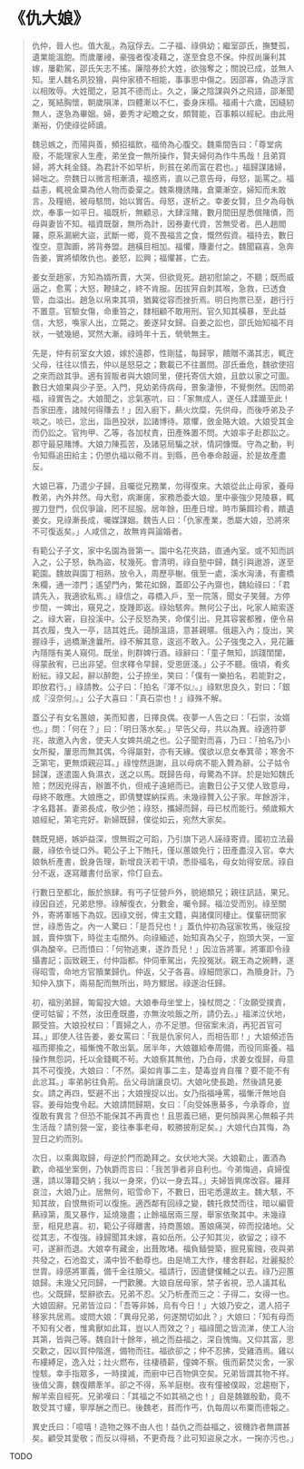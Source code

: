 # 《仇大娘》

> 仇仲，晉人也。值大亂，為寇俘去。二子福、祿俱幼；繼室邵氏，撫雙孤，遺業能溫飽。而歲屢祲，豪強者復凌藉之，遂至食息不保。仲叔尚廉利其嫁，屢勸駕，邵氏矢志不搖。廉陰券於大姓，欲強奪之；關說已成，並無人知。里人魏名夙狡獪，與仲家積不相能，事事思中傷之。因邵寡，偽造浮言以相敗辱。大姓聞之，惡其不德而止。久之，廉之陰謀與外之飛語，邵漸聞之，冤結胸懷，朝歲隕涕，四體漸以不仁，委身床榻。福甫十六歲，因縫紉無人，遂急為畢姻。婦，姜秀才屺瞻之女，頗賢能，百事賴以經紀。由此用漸裕，仍使祿從師讀。
>
> 魏忌嫉之，而陽與善，頻招福飲，福倚為心腹交。魏乘間告曰：「尊堂病廢，不能理家人生產，弟坐食一無所操作，賢夫婦何為作牛馬哉！且弟買婦，將大耗金錢。為君計不如早析，則貧在弟而富在君也。」福歸謀諸婦，婦咄之。奈魏日以微言相漸漬，福惑焉，直以己意告母，母怒，詬罵之。福益恚，輒視金粟為他人物而委棄之。魏乘機誘賭，倉粟漸空，婦知而未敢言。及糧絕，被母駭問，始以實告。母怒，遂析之。幸姜女賢，旦夕為母執炊，奉事一如平日。福既析，無顧忌，大肆淫賭，數月間田屋悉償賭債，而母與妻皆不知。福資既罄，無所為計，因券妻代資，苦無受者。邑人趙閻羅，原系漏網大盜，武斷一鄉，竟不畏福言之食，慨然假資。福持去，數日復空。意踟躕，將背券盟。趙橫目相加。福懼，賺妻付之。魏聞竊喜，急奔告姜，實將傾敗仇也。姜怒，訟興；福懼甚，亡去。
>
> 姜女至趙家，方知為婿所賣，大哭，但欲覓死。趙初慰諭之，不聽；既而威逼之，愈罵；大怒，鞭撻之，終不肯服。因拔笄自刺其喉，急救，已透食管，血溢出。趙急以帛束其項，猶冀從容而挫折焉。明日拘票已至，趙行行不置意。官驗女傷，命重笞之，隸相顧不敢用刑。官久知其橫暴，至此益信，大怒，喚家人出，立斃之。姜遂舁女歸。自姜之訟也，邵氏始知福不肖狀，一號幾絕，冥然大漸。祿時年十五，煢煢無主。
>
> 先是，仲有前室女大娘，嫁於遠郡，性剛猛，每歸寧，饋贈不滿其志，輒迕父母，往往以憤去，仲以是怒惡之；數載已不往置問。邵氏垂危，魏欲使招之來而啟其爭。適有貿販者與大娘同里，便托寄信大娘，且歆以家之可圖。數日大娘果與少子至。入門，見幼弟侍病母，景象淒慘，不覺惻然。因問弟福，祿實告之。大娘聞之，忿氣塞吭，曰：「家無成人，遂任人蹂躪至此！吾家田產，諸賊何得賺去！」因入廚下，爇火炊糜，先供母，而後呼弟及子啖之。啖已，忿出，詣邑投狀，訟諸博待。眾懼，斂金賂大娘。大娘受其金而仍訟之。官拘甲、乙等，各加杖責，田產殊置不問。大娘率子赴郡訟之。郡守最惡賭博。大娘力陳孤苦，及諸惡局騙之狀，情詞慷慨。守為之動，判令知縣追田給主；仍懲仇福以儆不肖。到縣，邑令奉命敲逼，於是故產盡反。
>
> 大娘已寡，乃遣少子歸，且囑從兄務業，勿得復來。大娘從此止母家，養母教弟，內外井然。母大慰，病漸瘥，家務悉委大娘。里中豪強少見陵暴，輒握刀登門，侃侃爭論，罔不屈服。居年餘，田產日增。時市藥餌珍肴，饋遺姜女。見祿漸長成，囑媒謀姻。魏告人曰：「仇家產業，悉屬大娘，恐將來不可復返矣。」人咸信之，故無肯與論婚者。
>
> 有範公子子文，家中名園為晉第一。園中名花夾路，直通內室。或不知而誤入之，公子怒，執為盜，杖幾死。會清明，祿自塾中歸，魏引與遨游，遂至範園。魏故與園丁相熟，放令入，周歷亭榭。俄至一處，溪水洶湧，有畫橋朱欄，通一漆門；遙望門內，繁花如錦，蓋即公子內齋也，魏紿祿曰：「君請先入，我適欲私焉。」祿信之，尋橋入戶，至一院落，聞女子笑聲。方停步間，一婢出，窺見之，旋踵即返。祿始駭奔。無何公子出，叱家人綰索逐之。祿大窘，自投溪中。公子反怒為笑，命僕引出。見其容裳都雅，便令易其衣履，曳入一亭，詰其姓氏。藹顏溫語，意甚親暱。俄趨入內；旋出，笑握祿手，過橋漸達曩所。祿不解其意，逡巡不敢入。公子強曳之入，見花籬內隱隱有美人窺伺。既坐，則群婢行酒。祿辭曰：「童子無知，誤踐閨闥，得蒙赦宥，已出非望。但求釋令早歸，受恩匪淺。」公子不聽。俄頃，肴炙紛紜。祿又起，辭以醉飽，公子捺坐，笑曰：「僕有一樂拍名，若能對之，即放君行。」祿請教。公子曰：「拍名『渾不似』。」祿默思良久，對曰：「銀成『沒奈何』。」公子大喜曰：「真石崇也！」祿殊不解。
>
> 蓋公子有女名蕙娘，美而知書，日擇良偶。夜夢一人告之曰：「石崇，汝婿也。」問：「何在？」曰：「明日落水矣。」早告父母，共以為異。祿適符夢兆，故邀入內舍，使夫人女婢共覘之也。公子聞對而喜，乃曰：「拍名乃小女所擬，屢思而無其偶，今得屬對，亦有天緣。僕欲以息女奉箕帚；寒舍不乏第宅，更無煩親迎耳。」祿惶然遜謝，且以母病不能入贅為辭。公子姑令歸謀，遂遣園人負濕衣，送之以馬。既歸告母，母驚為不詳。於是始知魏氏險；然因兇得吉，辦置不仇，但戒子遠絕而已。逾數日公子又使人致意母，母終不敢應。大娘應之，即倩雙媒納採焉。未幾祿贅入公子家。年餘游泮，才名籍甚。妻弟長成，敬少弛；祿怒，攜婦而歸，母已杖而能行。頻歲賴大娘經紀，第宅完好。新婦既歸，僕從如云，宛然大家矣。
>
> 魏既見絕，嫉妒益深，恨無瑕之可蹈，乃引旗下逃人誣祿寄資。國初立法最嚴，祿依令徙口外。範公子上下賄托，僅以蕙娘免行；田產盡沒入官。幸大娘執析產書，銳身告理，新增良沃若干頃，悉掛福名，母女始得安居。祿自分不返，遂寫離書付岳家，伶仃自去。
>
> 行數日至都北，飯於旅肆。有丐子怔營戶外，貌絕類兄；親往訊詰，果兄。祿因自述，兄弟悲慘。祿解復衣，分數金，囑令歸。福泣受而別。祿至關外，寄將軍帳下為奴。因祿文弱，俾主文籍，與諸僕同棲止。僕輩研問家世，祿悉告之。內一人驚曰：「是吾兒也！」蓋仇仲初為寇家牧馬，後寇投誠，賣仲旗下，時從主屯關外。向祿緬述，始知真為父子，抱頭大哭，一室俱為酸辛。已而憤曰：「何物逃東，遂詐吾兒！」因泣告將軍。將軍即令祿攝書記；函致親王，付仲詣都。仲伺車駕出，先投冤狀。親王為之婉轉，遂得昭雪，命地方官贖業歸仇。仲返，父子各喜。祿細問家口，為贖身計。乃知仲入旗下，兩易配而無所出，時方鰥居。祿遂治任歸。
>
> 初，福別弟歸，匍匐投大娘。大娘奉母坐堂上，操杖問之：「汝願受撲責，便可姑留；不然，汝田產既盡，亦無汝啖飯之所，請仍去。」福涕泣伏地，願受笞。大娘投杖曰：「賣婦之人，亦不足懲。但宿案未消，再犯首官可耳。」即使人往告姜，姜女罵曰：「我是仇家何人，而相告耶！」大娘頻述告福而揶揄之，福慚愧不敢出氣。居半年，大娘雖給奉周備，而役同廝養。福操作無怨詞，托以金錢輒不茍。大娘察其無他，乃白母，求姜女復歸，母意其不可復挽，大娘曰：「不然。渠如肯事二主，楚毒豈肯自罹？要不能不有此忿耳。」率弟躬往負荊。岳父母誚讓良切。大娘叱使長跪，然後請見姜女。請之再四，堅避不出；大娘搜捉以出。女乃指福唾罵，福慚汗無地自容。姜母始曳令起。大娘請問歸期，女曰：「向受姊惠綦多，今承尊命，豈復敢有異言？但恐不能保其不再賣也！且恩義已絕，更何顏與黑心無賴子共生活哉？請別營一室，妾往奉事老母，較勝披削足矣。」大娘代白其悔，為翌日之約而別。
>
> 次日，以乘輿取歸，母逆於門而跪拜之。女伏地大哭。大娘勸止，置酒為歡，命福坐案側，乃執爵而言曰：「我苦爭者非自利也。今弟悔過，貞婦復還，請以簿籍交納；我以一身來，仍以一身去耳。」夫婦皆興席改容。羅拜哀泣，大娘乃止。居無何，昭雪命下，不數日，田宅悉還故主。魏大駭，不知其故，自恨無術可以復施。適西鄰有回祿之變，魏托救焚而往，暗以編菅爇祿第，風又暴作，延燒幾盡；止餘福居兩三屋，舉家依聚其中。未幾祿至，相見悲喜。初，範公子得離書，持商蕙娘。蕙娘痛哭，碎而投諸地。父從其志，不復強。祿歸聞其未嫁，喜如岳所。公子知其災，欲留之；祿不可，遂辭而退。大娘幸有藏金，出葺敗堵。福負鍤營築，掘見窖鏹，夜與弟共發之，石池盈丈，滿中皆不動尊也。由是鳩工大作，樓舍群起，壯麗擬於世胄。祿感將軍義，備千金往贖父。福請行，因遣健僕輔之以去。祿乃迎蕙娘歸。未幾父兄同歸，一門歡騰。大娘自居母家，禁子省視，恐人議其私也。父既歸，堅辭欲去。兄弟不忍。父乃析產而三之：子得二，女得一也。大娘固辭。兄弟皆泣曰：「吾等非姊，烏有今日！」大娘乃安之，遣人招子移家共居焉。或問大娘：「異母兄弟，何遂關切如此？」大娘曰：「知有母而不知有父者，惟禽獸如此耳，豈以人而效之？」福祿聞之皆流涕，使工人治其第，皆與己等。魏自計十餘年，禍之而益福之，深自愧悔。又仰其富，思交歡之，因以賀仲階進，備物而往。福欲卻之；仲不忍拂，受雞酒焉。雞以布縷縛足，逸入灶；灶火燃布，往棲積薪，僮婢不察。俄而薪焚災舍，一家惶駭。幸手指眾多，一時撲滅，而廚中已百物俱空矣。兄弟皆謂其物不祥。後值父壽，魏復饋牽羊。卻之不得，系羊庭樹。夜有僮被僕毆，忿趨樹下，解羊索自經死。兄弟嘆曰：「其福之不如其禍之也！」自是魏雖殷勤，竟不敢受其寸縷，寧厚酬之而已。後魏老，貧而作丐，仇每周以布粟而德報之。
>
> 異史氏曰：「噫嘻！造物之殊不由人也！益仇之而益福之，彼機詐者無謂甚矣。顧受其愛敬；而反以得禍，不更奇哉？此可知盜泉之水，一掬亦污也。」

TODO

